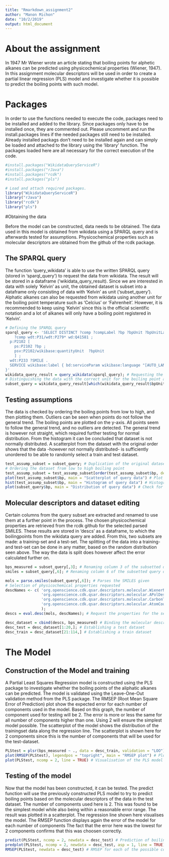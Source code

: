 ```yaml
---
title: "Rmarkdown_assignment2"
author: "Manon Michon"
date: "10/2/2019"
output: html_document
---
```

# About the assignment
In 1947 Mr Wiener wrote an article stating that boiling points for alphetic alkanes can be predicted using physicochemical properties (Wiener, 1947). In this assignment molecular descriptors will be used in order to create a partial linear regression (PLS) model and investigate whether it is possible to predict the boiling points with such model.

# Packages

In order to use the functions needed to execute the code, packages need to be installed and added to the library. Since packages only have to be installed once, they are commented out. Please uncomment and run the install.packages lines if the needed packages still need to be installed. Already installed packags don't need to be installed again and can simply be loaded and attached to the library using the 'library' function. The packages loaded here are all necessary for the correct execution of the code.

```r

#install.packages("WikidataQueryServiceR")
#install.packages("rJava")
#install.packages("rcdk")
#install.packages("pls")

# Load and attach required packages. 
library("WikidataQueryServiceR")
library("rJava")
library("rcdk")
library("pls")

```

#Obtaining the data

Before the model can be constructed, data needs to be obtained. The data used in this model is obtained from wikidata using a SPARQL query and is afterwards tested for assumptions. Physicochemical properties such as molecular descriptors are obtained from the github of the rcdk package.

## The SPARQL query

The function 'query_wikidata' is able to use the written SPARQL query (stored in 'sparql_query') to request the data from wikidata. The result will be stored in a dataframe ('wikidata_query_result). Since we are interested in data with solely 'Kelvin' as unit, the obtained dataset is subset into a dataframe only consisting of data with 'Kelvin' as unit ('subset_query').
Alphatic alkanes can also be requested from wikidata using another unit for the boiling point temperature such as 'Celcius' or 'Fahrenheit'. However, it is recommended to keep using 'Kelvin' since this is the official scientific notation and a lot of alkanes will only have a boiling point registered in 'Kelvin'.

``` r
# Defining the SPARQL query
sparql_query <- 'SELECT DISTINCT ?comp ?compLabel ?bp ?bpUnit ?bpUnitLabel ?SMILE WHERE {
    ?comp wdt:P31/wdt:P279* wd:Q41581 ;
  p:P2102 [
    ps:P2102 ?bp ;
    psv:P2102/wikibase:quantityUnit  ?bpUnit
    ] ;
  wdt:P233 ?SMILE .
  SERVICE wikibase:label { bd:serviceParam wikibase:language "[AUTO_LANGUAGE],en". }
}'
wikidata_query_result = query_wikidata(sparql_query); # Requesting the query from the wikidata server
# Distinguishing the data with the correct unit for the boiling point and subsetting that data
subset_query = wikidata_query_result[which(wikidata_query_result$bpUnitLabel == 'kelvin'),]; 
```

## Testing assumptions

The data is checked by ordering the boiling points from low to high, and then plotting them. Outliers can be seen when points do not follow the general trend. The boiling points are plotted on the y-axis. All points seem to follow the general trend, and no outliers are detected. The general trend is however not straight, which required further testing for normal distribution. From the histogram it can be concluded that dataset is not normally distributed. A scatterplot from the dataset with the original order shows that the data -however not normally distributed- is sufficiently unordered to be able to randomly select a train and test dataset.

``` r
test_assump_subset = subset_query; # Duplication of the original dataset
# Ordering the dataset from low to high boiling point
test_assump_subset = test_assump_subset[order(test_assump_subset$bp, decreasing = FALSE),] 
plot(test_assump_subset$bp, main = "Scatterplot of query data") # Plot the boilingpoint
hist(test_assump_subset$bp, main = "Histogram of query data") # Histogram to check for normal distribution
plot(subset_query$bp, main = "Distribution of query data") # Check for inequality of data distribution in the original dataset.

```

## Molecular descriptors and dataset editing

Certain columns from the query subset are extracted and renamed to use them at a further point in the process.
The chosen physicochemical properties are retrieved from the rcdk github for the selected parsed SMILES. These results are stored in 'descs' as a dataframe, to which the boilingpoints from the wikidata query are added. From this, two subsets are made: a training-set and a test-set. The splitting of the data into a training- and test-set can be done in any matter, based on the random distribution seen above. The way the data is split does however affect the error calculated further on.

``` r
bps_measured = subset_query[,3]; # Renaming column 3 of the subsetted query data to further use this column
smiles = subset_query[,6]; # Renaming column 6 of the subsetted query data to further use this column

mols = parse.smiles(subset_query[,6]); # Parses the SMILES given
# Selection of physicochemical properties requested
descNames <- c( 'org.openscience.cdk.qsar.descriptors.molecular.WienerNumbersDescriptor',
                'org.openscience.cdk.qsar.descriptors.molecular.APolDescriptor',
                'org.openscience.cdk.qsar.descriptors.molecular.CarbonTypesDescriptor',
                'org.openscience.cdk.qsar.descriptors.molecular.AtomCountDescriptor'
                );
descs = eval.desc(mols, descNames); # Request the properties for the selected SMILES

desc_dataset = cbind(descs, bps_measured) # Binding the molecular descriptors with boilingpoints
desc_test = desc_dataset[1:20,]; # Establishing a test dataset
desc_train = desc_dataset[21:114,] # Establishing a train dataset
```


# The Model

## Construction of the Model and training

A Partial Least Squares Regression model is constructed using the PLS package to investigate whether the boiling points of the aliphatic alkanes can be predicted. The model is validated using the Leave-One-Out validation method from the PLS package.
The RMSEP (Root Mean Square Error of Prediction) plot show the expected error for each number of components used in the model. Based on this graph, the number of component used for testing will be 2. The error is more or less the same for all number of components higher than one. Using 2 will ensure the simplest model possible.
The scatterplot of the model shows the distribution of the trainingset data along the regression line. The scatterplot is shown here for 2 components since this is the number of components that will be used for the test-dataset.

``` r
PLStest = plsr(bps_measured ~ ., data = desc_train, validation = "LOO"); # Partial Least Square model
plot(RMSEP(PLStest), legendpos = "topright", main = "RMSEP plot") # Plot the error for each amount of latent variables considered
plot(PLStest, ncomp = 2, line = TRUE) # Visualisation of the PLS model
```

## Testing of the model

Now that the model has been constructed, it can be tested. The predict function will use the previously constructed PLS model to try to predict boiling points based on the molecular descriptors of the data in the test dataset. The number of components used here is 2. This was found to be the simplest model while also being within a reasonable error range.
The result was plotted in a scatterplot. The regression line shown here visualises the model.
The RMSEP function displays again the error of the model for each number of components The fact that the error here was the lowest for 2 components confirms that this was choosen correctly.


``` r
predict(PLStest, ncomp = 2, newdata = desc_test) # Prediction of boilingpoints using the test data
predplot(PLStest, ncomp = 2, newdata = desc_test, asp = 1, line = TRUE) # The test data is plotted
RMSEP(PLStest, newdata = desc_test) # RMSEP for each of the possible components for the test dataset
```



